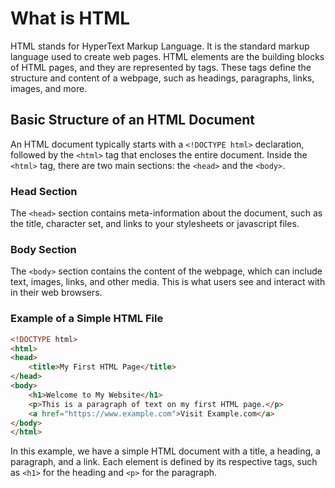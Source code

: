# What is HTML

HTML stands for HyperText Markup Language. It is the standard markup language used to create web pages. HTML elements are the building blocks of HTML pages, and they are represented by tags. These tags define the structure and content of a webpage, such as headings, paragraphs, links, images, and more.

## Basic Structure of an HTML Document
An HTML document typically starts with a `<!DOCTYPE html>` declaration, followed by the `<html>` tag that encloses the entire document. Inside the `<html>` tag, there are two main sections: the `<head>` and the `<body>`.
### Head Section
The `<head>` section contains meta-information about the document, such as the title, character set, and links to your stylesheets or javascript files.
### Body Section
The `<body>` section contains the content of the webpage, which can include text, images, links, and other media. This is what users see and interact with in their web browsers.

### Example of a Simple HTML File
```html
<!DOCTYPE html>
<html>
<head>
    <title>My First HTML Page</title>
</head>
<body>
    <h1>Welcome to My Website</h1>
    <p>This is a paragraph of text on my first HTML page.</p>
    <a href="https://www.example.com">Visit Example.com</a>
</body>
</html>
```

In this example, we have a simple HTML document with a title, a heading, a paragraph, and a link. Each element is defined by its respective tags, such as `<h1>` for the heading and `<p>` for the paragraph.
